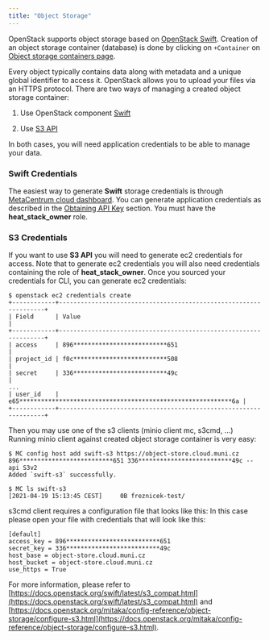 ```yaml
---
title: "Object Storage"
---
```

OpenStack supports object storage based on [OpenStack Swift](https://docs.openstack.org/swift/latest/api/object_api_v1_overview.html). Creation of an object storage container (database) is done by clicking on `+Container` on [Object storage containers page](https://dashboard.cloud.muni.cz/project/containers).

Every object typically contains data along with metadata and a unique global identifier to access it. OpenStack allows you to upload your files via an HTTPS protocol. There are two ways of managing a created object storage container:

1. Use OpenStack component [Swift](https://docs.openstack.org/swift/train/admin/index.html)

2. Use [S3 API](https://docs.aws.amazon.com/AmazonS3/latest/userguide/Welcome.html)

In both cases, you will need application credentials to be able to manage your data.

### Swift Credentials

The easiest way to generate **Swift** storage credentials is through [MetaCentrum cloud dashboard](https://dashboard.cloud.muni.cz). You can generate application credentials as described in the [Obtaining API Key](../how-to-guides/obtaining-api-key) section.
You must have the **heat_stack_owner** role.

### S3 Credentials

If you want to use **S3 API** you will need to generate ec2 credentials for access. Note that to generate ec2 credentials you will also need credentials containing the role of **heat_stack_owner**. Once you sourced your credentials for CLI, you can generate ec2 credentials:

```
$ openstack ec2 credentials create
+------------+------------------------------------------------------------------+
| Field      | Value                                                            |
+------------+------------------------------------------------------------------+
| access     | 896**************************651                                 |
| project_id | f0c**************************508                                 |
| secret     | 336**************************49c                                 |
...
| user_id    | e65***********************************************************6a |
+------------+------------------------------------------------------------------+
```

Then you may use one of the s3 clients (minio client mc, s3cmd, ...)
Running minio client against created object storage container is very easy:

```
$ MC config host add swift-s3 https://object-store.cloud.muni.cz  896**************************651 336**************************49c --api S3v2
Added `swift-s3` successfully.

$ MC ls swift-s3
[2021-04-19 15:13:45 CEST]     0B freznicek-test/
```

s3cmd client requires a configuration file that looks like this:
In this case please open your file with credentials that will look like this:

```
[default]
access_key = 896**************************651
secret_key = 336**************************49c
host_base = object-store.cloud.muni.cz
host_bucket = object-store.cloud.muni.cz
use_https = True
```

For more information, please refer to [https://docs.openstack.org/swift/latest/s3_compat.html](https://docs.openstack.org/swift/latest/s3_compat.html) and [https://docs.openstack.org/mitaka/config-reference/object-storage/configure-s3.html](https://docs.openstack.org/mitaka/config-reference/object-storage/configure-s3.html).
